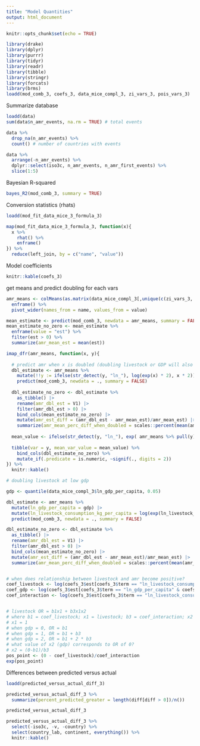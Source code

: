 ```yaml
---
title: "Model Quantities"
output: html_document
---
```


```r
knitr::opts_chunk$set(echo = TRUE)
```

```r
library(drake)
library(dplyr)
library(purrr)
library(tidyr)
library(readr)
library(tibble)
library(stringr)
library(forcats)
library(brms)
loadd(mod_comb_3, coefs_3, data_mice_compl_3, zi_vars_3, pois_vars_3)
```

Summarize database
```r
loadd(data)
sum(data$n_amr_events, na.rm = TRUE) # total events

data %>% 
  drop_na(n_amr_events) %>% 
  count() # number of countries with events

data %>% 
  arrange(-n_amr_events) %>% 
  dplyr::select(iso3c, n_amr_events, n_amr_first_events) %>% 
  slice(1:5)

```


Bayesian R-squared
```r
bayes_R2(mod_comb_3, summary = TRUE)
```

Conversion statistics (rhats)
```r
loadd(mod_fit_data_mice_3_formula_3)

map(mod_fit_data_mice_3_formula_3, function(x){
  x %>% 
    rhat() %>% 
    enframe()
}) %>% 
  reduce(left_join, by = c("name", "value"))
```

Model coefficients
```r
knitr::kable(coefs_3)
```

get means and predict doubling for each vars
```r
amr_means <- colMeans(as.matrix(data_mice_compl_3[,unique(c(zi_vars_3, pois_vars_3[-11]))])) %>%
  enframe() %>%
  pivot_wider(names_from = name, values_from = value)

mean_estimate <- predict(mod_comb_3, newdata = amr_means, summary = FALSE)
mean_estimate_no_zero <- mean_estimate %>% 
  enframe(value = "est") %>% 
  filter(est > 0) %>% 
  summarize(amr_mean_est = mean(est))

imap_dfr(amr_means, function(x, y){
  
  # predict amr when x is doubled (doubling livestock or GDP will also feed into the interaction)
  dbl_estimate <- amr_means %>%
    mutate(!!y := ifelse(str_detect(y, "ln_"), log(exp(x) * 2), x * 2)) %>%
    predict(mod_comb_3, newdata = ., summary = FALSE)
  
  dbl_estimate_no_zero <- dbl_estimate %>% 
    as_tibble() |> 
    rename(amr_dbl_est = V1) |> 
    filter(amr_dbl_est > 0) |> 
    bind_cols(mean_estimate_no_zero) |> 
    mutate(amr_est_diff = (amr_dbl_est - amr_mean_est)/amr_mean_est) |> 
    summarize(amr_mean_perc_diff_when_doubled = scales::percent(mean(amr_est_diff)), amd_std_diff_when_doubled = scales::percent(sd(amr_est_diff)))
  
  mean_value <- ifelse(str_detect(y, "ln_"), exp( amr_means %>% pull(y)),  amr_means %>% pull(y))
  
  tibble(var = y, mean_var_value = mean_value) %>% 
    bind_cols(dbl_estimate_no_zero) %>% 
    mutate_if(.predicate = is.numeric, ~signif(., digits = 2))
}) %>% 
  knitr::kable()

# doubling livestock at low gdp

gdp <- quantile(data_mice_compl_3$ln_gdp_per_capita, 0.05)

dbl_estimate <- amr_means %>%
  mutate(ln_gdp_per_capita = gdp) |> 
  mutate(ln_livestock_consumption_kg_per_capita = log(exp(ln_livestock_consumption_kg_per_capita) * 2)) %>%
  predict(mod_comb_3, newdata = ., summary = FALSE)

dbl_estimate_no_zero <- dbl_estimate %>% 
  as_tibble() |> 
  rename(amr_dbl_est = V1) |> 
  filter(amr_dbl_est > 0) |> 
  bind_cols(mean_estimate_no_zero) |> 
  mutate(amr_est_diff = (amr_dbl_est - amr_mean_est)/amr_mean_est) |> 
  summarize(amr_mean_perc_diff_when_doubled = scales::percent(mean(amr_est_diff)), amd_std_diff_when_doubled = scales::percent(sd(amr_est_diff)))


# when does relationship between livestock and amr become positive?
coef_livestock <- log(coefs_3$est[coefs_3$term == "ln_livestock_consumption_kg_per_capita"])
coef_gdp <- log(coefs_3$est[coefs_3$term == "ln_gdp_per_capita" & coefs_3$wrap.facet == "Conditional Model"])
coef_interaction <- log(coefs_3$est[coefs_3$term == "ln_livestock_consumption_kg_per_capita:ln_gdp_per_capita"])


# livestock OR = b1x1 + b3x1x2
# where b1 = coef_livestock; x1 = livestock; b3 = coef_interaction; x2 = gdp
# x1 = 1
# when gdp = 0, OR = b1
# when gdp = 1, OR = b1 + b3
# when gdp = 2, OR = b1 + 2 * b3
# what value of x2 (gdp) corresponds to OR of 0?
# x2 = (0-b1)/b3
pos_point <- (0 - coef_livestock)/coef_interaction
exp(pos_point)
```

Differences between predicted versus actual
```r
loadd(predicted_versus_actual_diff_3)

predicted_versus_actual_diff_3 %>% 
  summarize(percent_predicted_greater = length(diff[diff > 0])/n())

predicted_versus_actual_diff_3 

predicted_versus_actual_diff_3 %>% 
  select(-iso3c, -v, -country) %>% 
  select(country_lab, continent, everything()) %>% 
  knitr::kable()
```

